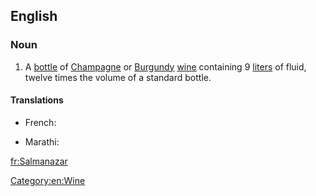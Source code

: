 ==English==

===Noun===
{{en-noun}}

# A [[bottle]] of [[Champagne]] or [[Burgundy]] [[wine]]  containing 9 [[liter]]s of fluid, twelve times the volume of a standard bottle.

====Translations====
{{trans-top|bottle of champagne or Burgundy wine}}
* French: {{t|fr|salmanazar|m}}
{{trans-mid}}
* Marathi: {{t|mr|साल्मानाजार|f|tr=sālmānāzāra|sc=Deva}}
{{trans-bottom}}

[[Category:en:Wine]]

[[fr:Salmanazar]]